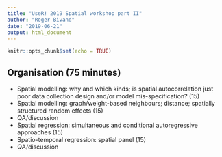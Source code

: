 ```yaml
---
title: "UseR! 2019 Spatial workshop part II"
author: "Roger Bivand"
date: "2019-06-21"
output: html_document
---
```


```r
knitr::opts_chunk$set(echo = TRUE)
```

## Organisation (75 minutes)

* Spatial modelling: why and which kinds; is spatial autocorrelation just poor data collection design and/or model mis-specification? (15)
* Spatial modelling: graph/weight-based neighbours; distance; spatially structured random effects (15)
* QA/discussion
* Spatial regression: simultaneous and conditional autoregressive approaches (15)
* Spatio-temporal regression: spatial panel (15)
* QA/discussion
